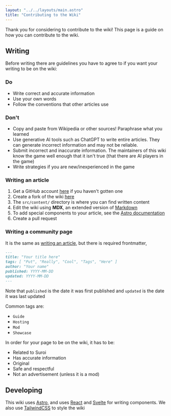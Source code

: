 ```yaml
---
layout: "../../layouts/main.astro"
title: "Contributing to the Wiki"
---
```


Thank you for considering to contribute to the wiki! This page is a guide on how you can contribute to the wiki.

<div class="flex flex-col gap-4 lg:flex-row">
  <CardLink
    title="For Writers"
    description="Guide on how to write articles for the wiki"
    url="#writing"
    image="../../../../vendor/suroi/client/public/img/game/emotes/monocle_face.svg"
  />
  <CardLink
    title="For Developers"
    description="Guide on how to contribute code to the wiki"
    url="#developing"
    image="../../../../vendor/suroi/client/public/img/game/emotes/thinking_face.svg"
  />
</div>

## Writing

Before writing there are guidelines you have to agree to if you want your writing to be on the wiki:

### Do
- Write correct and accurate information
- Use your own words
- Follow the conventions that other articles use

### Don't
- Copy and paste from Wikipedia or other sources! Paraphrase what you learned
- Use generative AI tools such as ChatGPT to write entire articles. They can generate incorrect information and may not be reliable.
- Submit incorrect and inaccurate information. The maintainers of this wiki know the game well enough that it isn't true (that there are AI players in the game)
- Write strategies if you are new/inexperienced in the game

<Notice
  emoteID="questioning_face"
  text="Articles are reviewed before they will be put into the wiki."
/>

### Writing an article
1. Get a GitHub account [here](https://github.com/signup) if you haven't gotten one
2. Create a fork of the wiki [here](https://github.com/HasangerGames/suroi-wiki/fork)
3. The `src/content/` directory is where you can find written content
4. Edit the wiki using **MDX**, an extended version of [Markdown](https://www.markdownguide.org/cheat-sheet/)
5. To add special components to your article, see the [Astro documentation](https://docs.astro.build/en/guides/markdown-content/#using-components-in-mdx)
6. Create a pull request


### Writing a community page

It is the same as [writing an article](#writing-an-article), but there is required frontmatter,

```markdown
---
title: "Your title here"
tags: [ "Put", "Really", "Cool", "Tags", "Here" ]
author: "Your name"
published: YYYY-MM-DD
updated: YYYY-MM-DD
---
```

Note that `published` is the date it was first published and `updated` is the date it was last updated

Common tags are:

- `Guide`
- `Hosting`
- `Mod`
- `Showcase`

In order for your page to be on the wiki, it has to be:

- Related to Suroi
- Has accurate information
- Original
- Safe and respectful
- Not an advertisement (unless it is a mod)

## Developing

This wiki uses [Astro](https://astro.build), and uses [React](https://react.dev) and [Svelte](https://svelte.dev) for writing components. We also use [TailwindCSS](https://tailwindcss.com) to style the wiki